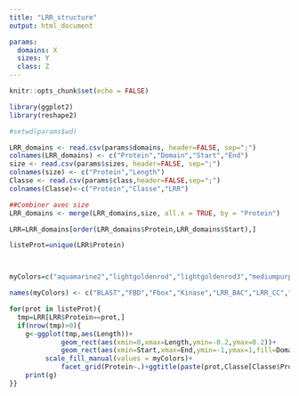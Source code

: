 ```yaml
---
title: "LRR_structure"
output: html_document

params:
  domains: X
  sizes: Y
  class: Z
---
```


```r
knitr::opts_chunk$set(echo = FALSE)
```


```r
library(ggplot2)
library(reshape2)

#setwd(params$wd)

LRR_domains <- read.csv(params$domains, header=FALSE, sep=";")
colnames(LRR_domains) <- c("Protein","Domain","Start","End")
size <- read.csv(params$sizes, header=FALSE, sep=";")
colnames(size) <- c("Protein","Length")
Classe <- read.csv(params$class,header=FALSE,sep=";")
colnames(Classe)<-c("Protein","Classe","LRR")

##Combiner avec size
LRR_domains <- merge(LRR_domains,size, all.x = TRUE, by = "Protein")

LRR=LRR_domains[order(LRR_domains$Protein,LRR_domains$Start),]

listeProt=unique(LRR$Protein)



myColors=c("aquamarine2","lightgoldenrod","lightgoldenrod3","mediumpurple2","aquamarine4","chartreuse3","chartreuse1","darkolivegreen1","darkolivegreen4","darkseagreen2","forestgreen","hotpink3","indianred2","lightcyan3","lightskyblue","grey","grey3","yellow")

names(myColors) <- c("BLAST","FBD","Fbox","Kinase","LRR_BAC","LRR_CC","LRR_FBOX","LRR_NLR","LRR_PS","LRR_RI","LRR_TYP","Malectin","Malectin_like","NBARC","TIR","TM","PS","Cys-Pair")

for(prot in listeProt){
  tmp=LRR[LRR$Protein==prot,]
  if(nrow(tmp)>0){
    g<-ggplot(tmp,aes(Length))+
             geom_rect(aes(xmin=0,xmax=Length,ymin=-0.2,ymax=0.2))+ 
             geom_rect(aes(xmin=Start,xmax=End,ymin=-1,ymax=1,fill=Domain))+
	     scale_fill_manual(values = myColors)+
             facet_grid(Protein~.)+ggtitle(paste(prot,Classe[Classe$Protein==prot,2]))
    print(g)
}}

```

